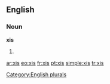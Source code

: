 ==English==

===Noun===
'''xis'''

# {{plural of|[[xi]]}}

[[Category:English plurals]]

[[ar:xis]]
[[eo:xis]]
[[fr:xis]]
[[pt:xis]]
[[simple:xis]]
[[tr:xis]]